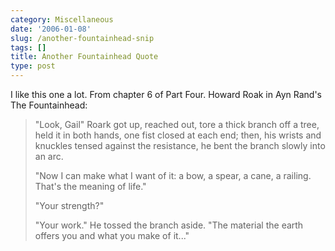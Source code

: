 ```yaml
---
category: Miscellaneous
date: '2006-01-08'
slug: /another-fountainhead-snip
tags: []
title: Another Fountainhead Quote
type: post
---
```



I like this one a lot. From chapter 6 of Part Four. Howard Roak in Ayn Rand's The Fountainhead: 

> "Look, Gail" Roark got up, reached out, tore a thick branch off a tree, held it in both hands, one fist closed at each end; then, his wrists and knuckles tensed against the resistance, he bent the branch slowly into an arc. 
> 
> "Now I can make what I want of it: a bow, a spear, a cane, a railing. That's the meaning of life."
> 
> "Your strength?"
>
> "Your work." He tossed the branch aside. "The material the earth offers you and what you make of it..."